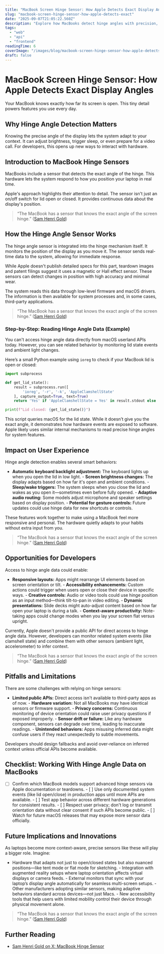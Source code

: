 ```yaml
---
title: "MacBook Screen Hinge Sensor: How Apple Detects Exact Display Angles"
slug: "macbook-screen-hinge-sensor-how-apple-detects-exact"
date: "2025-09-07T21:05:22.560Z"
description: "Explore how MacBooks detect hinge angles with precision, enabling smarter features and new opportunities for developers and users."
tags:
  - "web"
  - "api"
  - "frontend"
readingTime: 6
coverImage: "/images/blog/macbook-screen-hinge-sensor-how-apple-detects-exact/cover.jpg"
draft: false
---
```


# MacBook Screen Hinge Sensor: How Apple Detects Exact Display Angles

Your MacBook knows exactly how far its screen is open. This tiny detail powers features you use every day.

## Why Hinge Angle Detection Matters

Knowing the precise angle of the display lets the system adapt to your context. It can adjust brightness, trigger sleep, or even prepare for a video call. For developers, this opens up new ways to interact with hardware.

## Introduction to MacBook Hinge Sensors

MacBooks include a sensor that detects the exact angle of the hinge. This hardware lets the system respond to how you position your laptop in real time.

Apple's approach highlights their attention to detail. The sensor isn't just an on/off switch for lid open or closed. It provides continuous data about the display's position.

> “The MacBook has a sensor that knows the exact angle of the screen hinge.” ([Sam Henri Gold](https://x.com/samhenrigold/status/1964428927159382261))

## How the Hinge Angle Sensor Works

The hinge angle sensor is integrated into the hinge mechanism itself. It monitors the position of the display as you move it. The sensor sends real-time data to the system, allowing for immediate response.

While Apple doesn't publish detailed specs for this part, teardown images and patent filings suggest it uses a magnetic or Hall effect sensor. These sensors can detect changes in position with high accuracy and minimal wear.

The system reads this data through low-level firmware and macOS drivers. The information is then available for system processes and, in some cases, third-party applications.

> “The MacBook has a sensor that knows the exact angle of the screen hinge.” ([Sam Henri Gold](https://x.com/samhenrigold/status/1964428927159382261))

### Step-by-Step: Reading Hinge Angle Data (Example)

You can't access hinge angle data directly from macOS userland APIs today. However, you can see related behavior by monitoring lid state events and ambient light changes.

Here’s a small Python example using `ioreg` to check if your MacBook lid is open or closed:

```python
import subprocess

def get_lid_state():
    result = subprocess.run([
        'ioreg', '-r', '-k', 'AppleClamshellState'
    ], capture_output=True, text=True)
    return 'Yes' if 'AppleClamshellState = Yes' in result.stdout else 'No'

print(f"Lid closed: {get_lid_state()}")
```

This script queries macOS for the lid state. While it doesn’t give you the exact angle, it demonstrates how hardware events are exposed to software. Apple likely uses similar internal mechanisms to read precise hinge angles for system features.

## Impact on User Experience

Hinge angle detection enables several smart behaviors:

- **Automatic keyboard backlight adjustment:** The keyboard lights up when you open the lid in low light. - **Screen brightness changes:** The display adapts based on how far it's open and ambient conditions. - **Sleep/wake triggers:** The system sleeps when you close the lid and wakes as you open it—sometimes even before fully opened. - **Adaptive audio routing:** Some models adjust microphone and speaker settings based on display position. - **Potential for gesture controls:** Future updates could use hinge data for new shortcuts or controls.

These features work together to make using a MacBook feel more responsive and personal. The hardware quietly adapts to your habits without extra input from you.

> “The MacBook has a sensor that knows the exact angle of the screen hinge.” ([Sam Henri Gold](https://x.com/samhenrigold/status/1964428927159382261))

## Opportunities for Developers

Access to hinge angle data could enable:

- **Responsive layouts:** Apps might rearrange UI elements based on screen orientation or tilt. - **Accessibility enhancements:** Custom actions could trigger when users open or close their device in specific ways. - **Creative controls:** Audio or video tools could use hinge position as an input method—think tilt-to-pan in video editing. - **Dynamic presentations:** Slide decks might auto-adjust content based on how far open your laptop is during a talk. - **Context-aware productivity:** Note-taking apps could change modes when you lay your screen flat versus upright.

Currently, Apple doesn't provide a public API for direct access to hinge angle data. However, developers can monitor related system events (like clamshell state) and combine them with other sensors (ambient light, accelerometer) to infer context.

> “The MacBook has a sensor that knows the exact angle of the screen hinge.” ([Sam Henri Gold](https://x.com/samhenrigold/status/1964428927159382261))

## Pitfalls and Limitations

There are some challenges with relying on hinge sensors:

- **Limited public APIs:** Direct access isn't available to third-party apps as of now. - **Hardware variation:** Not all MacBooks may have identical sensors or firmware support. - **Privacy concerns:** Continuous monitoring of device orientation could raise user privacy questions if exposed improperly. - **Sensor drift or failure:** Like any hardware component, sensors can degrade over time, leading to inaccurate readings. - **Unintended behaviors:** Apps misusing inferred data might confuse users if they react unexpectedly to subtle movements.

Developers should design fallbacks and avoid over-reliance on inferred context unless official APIs become available.

## Checklist: Working With Hinge Angle Data on MacBooks

- [ ] Confirm which MacBook models support advanced hinge sensors via Apple documentation or teardowns. - [ ] Use only documented system events (like lid open/close) in production apps until more APIs are available. - [ ] Test app behavior across different hardware generations for consistent results. - [ ] Respect user privacy; don't log or transmit orientation data without clear consent if such APIs become public. - [ ] Watch for future macOS releases that may expose more sensor data officially.

## Future Implications and Innovations

As laptops become more context-aware, precise sensors like these will play a bigger role. Imagine:

- Hardware that adapts not just to open/closed states but also nuanced positions—like tent mode or flat mode for sketching. - Integration with augmented reality setups where laptop orientation affects virtual displays or camera feeds. - External monitors that sync with your laptop’s display angle automatically for seamless multi-screen setups. - Other manufacturers adopting similar sensors, making adaptive behaviors standard across devices—not just Macs. - New accessibility tools that help users with limited mobility control their device through physical movement alone.

> “The MacBook has a sensor that knows the exact angle of the screen hinge.” ([Sam Henri Gold](https://x.com/samhenrigold/status/1964428927159382261))

## Further Reading

- [Sam Henri Gold on X: MacBook Hinge Sensor](https://x.com/samhenrigold/status/1964428927159382261)